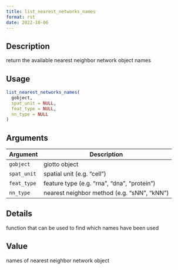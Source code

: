 ```yaml
--- 
title: list_nearest_networks_names 
format: rst 
date: 2022-10-06 
--- 
```


## Description

return the available nearest neighbor network object names


## Usage

```r
list_nearest_networks_names(
  gobject,
  spat_unit = NULL,
  feat_type = NULL,
  nn_type = NULL
)
```


## Arguments

Argument      |Description
------------- |----------------
`gobject`     |     giotto object
`spat_unit`     |     spatial unit (e.g. "cell")
`feat_type`     |     feature type (e.g. "rna", "dna", "protein")
`nn_type`     |     nearest neighbor method (e.g. "sNN", "kNN")


## Details

function that can be used to find which names have been used


## Value

names of nearest neighbor network object


